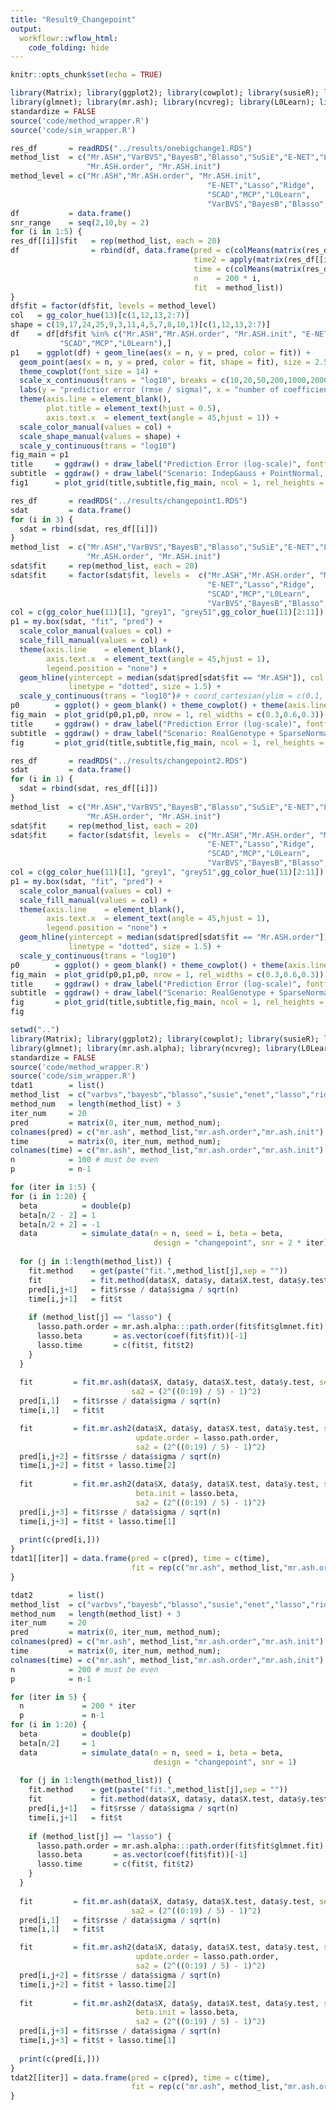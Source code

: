 ```yaml
---
title: "Result9_Changepoint"
output:
  workflowr::wflow_html:
    code_folding: hide
---
```


```r
knitr::opts_chunk$set(echo = TRUE)
```

```r
library(Matrix); library(ggplot2); library(cowplot); library(susieR); library(BGLR);
library(glmnet); library(mr.ash); library(ncvreg); library(L0Learn); library(varbvs);
standardize = FALSE
source('code/method_wrapper.R')
source('code/sim_wrapper.R')
```

```r
res_df       = readRDS("../results/onebigchange1.RDS")
method_list  = c("Mr.ASH","VarBVS","BayesB","Blasso","SuSiE","E-NET","Lasso","Ridge","SCAD","MCP","L0Learn",
                 "Mr.ASH.order", "Mr.ASH.init")
method_level = c("Mr.ASH","Mr.ASH.order", "Mr.ASH.init",
                                            "E-NET","Lasso","Ridge",
                                            "SCAD","MCP","L0Learn",
                                            "VarBVS","BayesB","Blasso","SuSiE")
df           = data.frame()
snr_range    = seq(2,10,by = 2)
for (i in 1:5) {
res_df[[i]]$fit   = rep(method_list, each = 20)
df                = rbind(df, data.frame(pred = c(colMeans(matrix(res_df[[i]]$pred, 20, 13))),
                                         time2 = apply(matrix(res_df[[i]]$time, 20, 13), 2, median),
                                         time = c(colMeans(matrix(res_df[[i]]$time, 20, 13))),
                                         n    = 200 * i,
                                         fit  = method_list))
}
df$fit = factor(df$fit, levels = method_level)
col   = gg_color_hue(13)[c(1,12,13,2:7)]
shape = c(19,17,24,25,9,3,11,4,5,7,8,10,1)[c(1,12,13,2:7)]
df    = df[df$fit %in% c("Mr.ASH","Mr.ASH.order", "Mr.ASH.init", "E-NET","Lasso","Ridge",
           "SCAD","MCP","L0Learn"),]
p1    = ggplot(df) + geom_line(aes(x = n, y = pred, color = fit)) +
  geom_point(aes(x = n, y = pred, color = fit, shape = fit), size = 2.5) +
  theme_cowplot(font_size = 14) +
  scale_x_continuous(trans = "log10", breaks = c(10,20,50,200,1000,2000)) +
  labs(y = "predictior error (rmse / sigma)", x = "number of coefficients (p)") +
  theme(axis.line = element_blank(),
        plot.title = element_text(hjust = 0.5),
        axis.text.x  = element_text(angle = 45,hjust = 1)) +
  scale_color_manual(values = col) +
  scale_shape_manual(values = shape) +
  scale_y_continuous(trans = "log10")
fig_main = p1
title     = ggdraw() + draw_label("Prediction Error (log-scale)", fontface = 'bold', size = 20) 
subtitle  = ggdraw() + draw_label("Scenario: IndepGauss + PointNormal, n = 500, p = 20-10000, s = 20, pve = 0.5", fontface  = 'bold', size = 18) 
fig1      = plot_grid(title,subtitle,fig_main, ncol = 1, rel_heights = c(0.05,0.05,0.95))
```

```r
res_df       = readRDS("../results/changepoint1.RDS")
sdat         = data.frame()
for (i in 3) {
  sdat = rbind(sdat, res_df[[i]])
}
method_list  = c("Mr.ASH","VarBVS","BayesB","Blasso","SuSiE","E-NET","Lasso","Ridge","SCAD","MCP","L0Learn",
                 "Mr.ASH.order", "Mr.ASH.init")
sdat$fit     = rep(method_list, each = 20)
sdat$fit     = factor(sdat$fit, levels =  c("Mr.ASH","Mr.ASH.order", "Mr.ASH.init",
                                            "E-NET","Lasso","Ridge",
                                            "SCAD","MCP","L0Learn",
                                            "VarBVS","BayesB","Blasso","SuSiE"))
col = c(gg_color_hue(11)[1], "grey1", "grey51",gg_color_hue(11)[2:11])
p1 = my.box(sdat, "fit", "pred") + 
  scale_color_manual(values = col) +
  scale_fill_manual(values = col) +
  theme(axis.line    = element_blank(),
        axis.text.x  = element_text(angle = 45,hjust = 1),
        legend.position = "none") +
  geom_hline(yintercept = median(sdat$pred[sdat$fit == "Mr.ASH"]), col = gg_color_hue(11)[1],
             linetype = "dotted", size = 1.5) +
  scale_y_continuous(trans = "log10")# + coord_cartesian(ylim = c(0.1, 1))
p0        = ggplot() + geom_blank() + theme_cowplot() + theme(axis.line = element_blank())
fig_main  = plot_grid(p0,p1,p0, nrow = 1, rel_widths = c(0.3,0.6,0.3))
title     = ggdraw() + draw_label("Prediction Error (log-scale)", fontface = 'bold', size = 20) 
subtitle  = ggdraw() + draw_label("Scenario: RealGenotype + SparseNormal, n = 287, p = 4012-8760, pve = 0.5", fontface  = 'bold', size = 18) 
fig       = plot_grid(title,subtitle,fig_main, ncol = 1, rel_heights = c(0.1,0.06,0.95))
```

```r
res_df       = readRDS("../results/changepoint2.RDS")
sdat         = data.frame()
for (i in 1) {
  sdat = rbind(sdat, res_df[[i]])
}
method_list  = c("Mr.ASH","VarBVS","BayesB","Blasso","SuSiE","E-NET","Lasso","Ridge","SCAD","MCP","L0Learn",
                 "Mr.ASH.order", "Mr.ASH.init")
sdat$fit     = rep(method_list, each = 20)
sdat$fit     = factor(sdat$fit, levels =  c("Mr.ASH","Mr.ASH.order", "Mr.ASH.init",
                                            "E-NET","Lasso","Ridge",
                                            "SCAD","MCP","L0Learn",
                                            "VarBVS","BayesB","Blasso","SuSiE"))
col = c(gg_color_hue(11)[1], "grey1", "grey51",gg_color_hue(11)[2:11])
p1 = my.box(sdat, "fit", "pred") + 
  scale_color_manual(values = col) +
  scale_fill_manual(values = col) +
  theme(axis.line    = element_blank(),
        axis.text.x  = element_text(angle = 45,hjust = 1),
        legend.position = "none") +
  geom_hline(yintercept = median(sdat$pred[sdat$fit == "Mr.ASH.order"]), col = "grey1",
             linetype = "dotted", size = 1.5) +
  scale_y_continuous(trans = "log10")
p0        = ggplot() + geom_blank() + theme_cowplot() + theme(axis.line = element_blank())
fig_main  = plot_grid(p0,p1,p0, nrow = 1, rel_widths = c(0.3,0.6,0.3))
title     = ggdraw() + draw_label("Prediction Error (log-scale)", fontface = 'bold', size = 20) 
subtitle  = ggdraw() + draw_label("Scenario: RealGenotype + SparseNormal, n = 287, p = 4012-8760, pve = 0.5", fontface  = 'bold', size = 18) 
fig       = plot_grid(title,subtitle,fig_main, ncol = 1, rel_heights = c(0.1,0.06,0.95))
fig
```

```r
setwd("..")
library(Matrix); library(ggplot2); library(cowplot); library(susieR); library(BGLR);
library(glmnet); library(mr.ash.alpha); library(ncvreg); library(L0Learn); library(varbvs);
standardize = FALSE
source('code/method_wrapper.R')
source('code/sim_wrapper.R')
tdat1        = list()
method_list  = c("varbvs","bayesb","blasso","susie","enet","lasso","ridge","scad2","mcp2","l0learn")
method_num   = length(method_list) + 3
iter_num     = 20
pred         = matrix(0, iter_num, method_num);
colnames(pred) = c("mr.ash", method_list,"mr.ash.order","mr.ash.init")
time         = matrix(0, iter_num, method_num);
colnames(time) = c("mr.ash", method_list,"mr.ash.order","mr.ash.init")
n            = 100 # must be even
p            = n-1

for (iter in 1:5) {
for (i in 1:20) {
  beta          = double(p)
  beta[n/2 - 2] = 1
  beta[n/2 + 2] = -1
  data          = simulate_data(n = n, seed = i, beta = beta,
                                design = "changepoint", snr = 2 * iter)
  
  for (j in 1:length(method_list)) {
    fit.method    = get(paste("fit.",method_list[j],sep = ""))
    fit           = fit.method(data$X, data$y, data$X.test, data$y.test, seed = i)
    pred[i,j+1]   = fit$rsse / data$sigma / sqrt(n)
    time[i,j+1]   = fit$t
    
    if (method_list[j] == "lasso") {
      lasso.path.order = mr.ash.alpha:::path.order(fit$fit$glmnet.fit)
      lasso.beta       = as.vector(coef(fit$fit))[-1]
      lasso.time       = c(fit$t, fit$t2)
    }
  }
 
  fit         = fit.mr.ash(data$X, data$y, data$X.test, data$y.test, seed = i,
                           sa2 = (2^((0:19) / 5) - 1)^2)
  pred[i,1]   = fit$rsse / data$sigma / sqrt(n)
  time[i,1]   = fit$t

  fit         = fit.mr.ash2(data$X, data$y, data$X.test, data$y.test, seed = i,
                            update.order = lasso.path.order,
                            sa2 = (2^((0:19) / 5) - 1)^2)
  pred[i,j+2] = fit$rsse / data$sigma / sqrt(n)
  time[i,j+2] = fit$t + lasso.time[2]
  
  fit         = fit.mr.ash2(data$X, data$y, data$X.test, data$y.test, seed = i,
                            beta.init = lasso.beta,
                            sa2 = (2^((0:19) / 5) - 1)^2)
  pred[i,j+3] = fit$rsse / data$sigma / sqrt(n)
  time[i,j+3] = fit$t + lasso.time[1]
  
  print(c(pred[i,]))
}
tdat1[[iter]] = data.frame(pred = c(pred), time = c(time),
                           fit = rep(c("mr.ash", method_list,"mr.ash.order","mr.ash.init"), each = 20))
}
```

```r
tdat2        = list()
method_list  = c("varbvs","bayesb","blasso","susie","enet","lasso","ridge","scad2","mcp2","l0learn")
method_num   = length(method_list) + 3
iter_num     = 20
pred         = matrix(0, iter_num, method_num);
colnames(pred) = c("mr.ash", method_list,"mr.ash.order","mr.ash.init")
time         = matrix(0, iter_num, method_num);
colnames(time) = c("mr.ash", method_list,"mr.ash.order","mr.ash.init")
n            = 200 # must be even
p            = n-1

for (iter in 5) {
  n             = 200 * iter
  p             = n-1
for (i in 1:20) {
  beta          = double(p)
  beta[n/2]     = 1
  data          = simulate_data(n = n, seed = i, beta = beta,
                                design = "changepoint", snr = 1)
  
  for (j in 1:length(method_list)) {
    fit.method    = get(paste("fit.",method_list[j],sep = ""))
    fit           = fit.method(data$X, data$y, data$X.test, data$y.test, seed = i)
    pred[i,j+1]   = fit$rsse / data$sigma / sqrt(n)
    time[i,j+1]   = fit$t
    
    if (method_list[j] == "lasso") {
      lasso.path.order = mr.ash.alpha:::path.order(fit$fit$glmnet.fit)
      lasso.beta       = as.vector(coef(fit$fit))[-1]
      lasso.time       = c(fit$t, fit$t2)
    }
  }
 
  fit         = fit.mr.ash(data$X, data$y, data$X.test, data$y.test, seed = i,
                           sa2 = (2^((0:19) / 5) - 1)^2)
  pred[i,1]   = fit$rsse / data$sigma / sqrt(n)
  time[i,1]   = fit$t

  fit         = fit.mr.ash2(data$X, data$y, data$X.test, data$y.test, seed = i,
                            update.order = lasso.path.order,
                            sa2 = (2^((0:19) / 5) - 1)^2)
  pred[i,j+2] = fit$rsse / data$sigma / sqrt(n)
  time[i,j+2] = fit$t + lasso.time[2]
  
  fit         = fit.mr.ash2(data$X, data$y, data$X.test, data$y.test, seed = i,
                            beta.init = lasso.beta,
                            sa2 = (2^((0:19) / 5) - 1)^2)
  pred[i,j+3] = fit$rsse / data$sigma / sqrt(n)
  time[i,j+3] = fit$t + lasso.time[1]
  
  print(c(pred[i,]))
}
tdat2[[iter]] = data.frame(pred = c(pred), time = c(time),
                           fit = rep(c("mr.ash", method_list,"mr.ash.order","mr.ash.init"), each = 20))
}
```